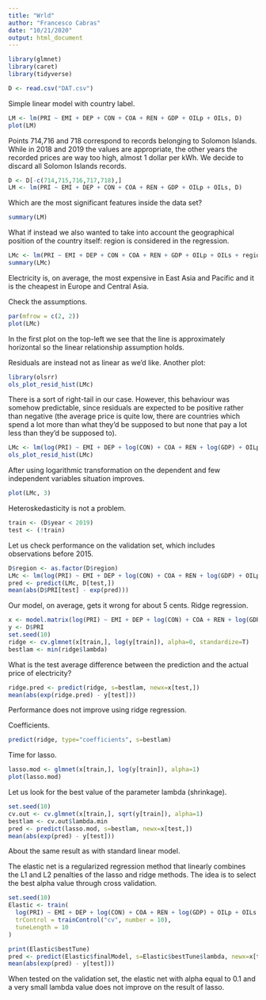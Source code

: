 ```yaml
---
title: "Wrld"
author: "Francesco Cabras"
date: "10/21/2020"
output: html_document
---
```


```r
library(glmnet)
library(caret)
library(tidyverse)

D <- read.csv("DAT.csv")
```

Simple linear model with country label.

```r
LM <- lm(PRI ~ EMI + DEP + CON + COA + REN + GDP + OILp + OILs, D)
plot(LM)
```

Points 714,716 and 718 correspond to records belonging to Solomon Islands. While in 2018 and 2019 the values are appropriate, the other years the recorded prices are way too high, almost 1 dollar per kWh. We decide to discard all Solomon Islands records.

```r
D <- D[-c(714,715,716,717,718),]
LM <- lm(PRI ~ EMI + DEP + CON + COA + REN + GDP + OILp + OILs, D)
```

Which are the most significant features inside the data set?

```r
summary(LM)
```

What if instead we also wanted to take into account the geographical position of the country itself: region is considered in the regression.

```r
LMc <- lm(PRI ~ EMI + DEP + CON + COA + REN + GDP + OILp + OILs + region, D)
summary(LMc)
```

Electricity is, on average, the most expensive in East Asia and Pacific and it is the cheapest in Europe and Central Asia.

Check the assumptions.

```r
par(mfrow = c(2, 2))
plot(LMc)
```

In the first plot on the top-left we see that the line is approximately horizontal so the linear relationship assumption holds.

Residuals are instead not as linear as we'd like. Another plot:

```r
library(olsrr)
ols_plot_resid_hist(LMc)
```

There is a sort of right-tail in our case. However, this behaviour was somehow predictable, since residuals are expected to be positive rather than negative (the average price is quite low, there are countries which spend a lot more than what they'd be supposed to but none that pay a lot less than they'd be supposed to).

```r
LMc <- lm(log(PRI) ~ EMI + DEP + log(CON) + COA + REN + log(GDP) + OILp + OILs + region, D)
ols_plot_resid_hist(LMc)
```

After using logarithmic transformation on the dependent and few independent variables situation improves.

```r
plot(LMc, 3)
```

Heteroskedasticity is not a problem.

```r
train <- (D$year < 2019)
test <- (!train)
```

Let us check performance on the validation set, which includes observations before 2015.

```r
D$region <- as.factor(D$region)
LMc <- lm(log(PRI) ~ EMI + DEP + log(CON) + COA + REN + log(GDP) + OILp + OILs + region, D, subset=train)
pred <- predict(LMc, D[test,])
mean(abs(D$PRI[test] - exp(pred)))
```

Our model, on average, gets it wrong for about 5 cents.
Ridge regression.

```r
x <- model.matrix(log(PRI) ~ EMI + DEP + log(CON) + COA + REN + log(GDP) + OILp + OILs + region, D)[,-1]
y <- D$PRI
set.seed(10)
ridge <- cv.glmnet(x[train,], log(y[train]), alpha=0, standardize=T)
bestlam <- min(ridge$lambda)
```

What is the test average difference between the prediction and the actual price of electricity?

```r
ridge.pred <- predict(ridge, s=bestlam, newx=x[test,])
mean(abs(exp(ridge.pred) - y[test]))
```

Performance does not improve using ridge regression.

Coefficients.

```r
predict(ridge, type="coefficients", s=bestlam)
```

Time for lasso.

```r
lasso.mod <- glmnet(x[train,], log(y[train]), alpha=1)
plot(lasso.mod)
```

Let us look for the best value of the parameter lambda (shrinkage).

```r
set.seed(10)
cv.out <- cv.glmnet(x[train,], sqrt(y[train]), alpha=1)
bestlam <- cv.out$lambda.min
pred <- predict(lasso.mod, s=bestlam, newx=x[test,])
mean(abs(exp(pred) - y[test]))
```

About the same result as with standard linear model.

The elastic net is a regularized regression method that linearly combines the L1 and L2 penalties of the lasso and ridge methods. The idea is to select the best alpha value through cross validation.

```r
set.seed(10)
Elastic <- train(
  log(PRI) ~ EMI + DEP + log(CON) + COA + REN + log(GDP) + OILp + OILs + region, data = D[train,], method = "glmnet",
  trControl = trainControl("cv", number = 10),
  tuneLength = 10
)

print(Elastic$bestTune)
pred <- predict(Elastic$finalModel, s=Elastic$bestTune$lambda, newx=x[test,])
mean(abs(exp(pred) - y[test]))
```

When tested on the validation set, the elastic net with alpha equal to 0.1 and a very small lambda value does not improve on the result of lasso.



